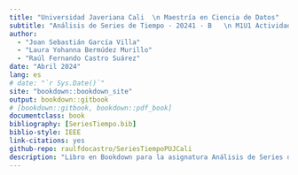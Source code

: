 ```yaml
--- 
title: "Universidad Javeriana Cali  \n Maestría en Ciencia de Datos"
subtitle: "Análisis de Series de Tiempo - 20241 - B   \n M1U1 Actividad 1 - Propuesta Bookdown"
author: 
  - "Joan Sebastián García Villa"
  - "Laura Yohanna Bermúdez Murillo"
  - "Raúl Fernando Castro Suárez"
date: "Abril 2024"
lang: es
# date: "`r Sys.Date()`"
site: "bookdown::bookdown_site"
output: bookdown::gitbook
# [bookdown::gitbook, bookdown::pdf_book]
documentclass: book
bibliography: [SeriesTiempo.bib]
biblio-style: IEEE
link-citations: yes
github-repo: raulfdocastro/SeriesTiempoPUJCali
description: "Libro en Bookdown para la asignatura Análisis de Series de Tiempo - 20241 - B"
---
```

